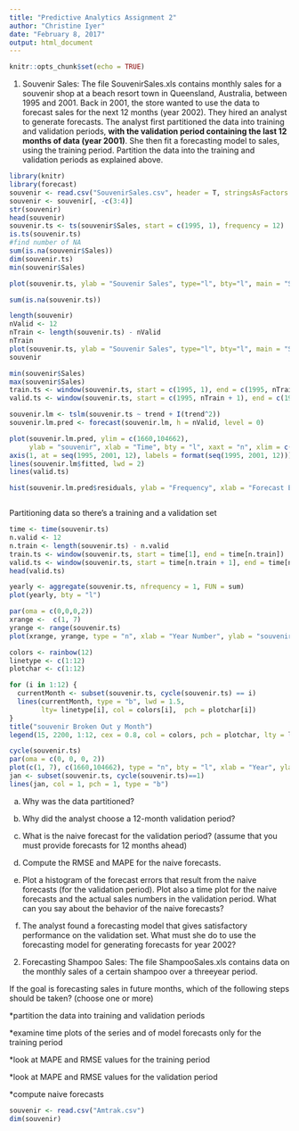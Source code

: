 ```yaml
---
title: "Predictive Analytics Assignment 2"
author: "Christine Iyer"
date: "February 8, 2017"
output: html_document
---
```


```r
knitr::opts_chunk$set(echo = TRUE)
```

1. Souvenir Sales: The file SouvenirSales.xls contains monthly sales for a souvenir shop at a beach resort town in Queensland, Australia, between 1995 and 2001. Back in 2001, the store wanted to use the data to forecast sales for the next 12 months (year 2002). They hired an analyst to generate forecasts. The analyst first partitioned the data into training and validation periods, **with the validation period containing the last 12 months of data (year 2001)**. She then fit a forecasting model to sales, using the training period. Partition the data into the training and validation periods as explained above. 

```r
library(knitr)
library(forecast)
souvenir <- read.csv("SouvenirSales.csv", header = T, stringsAsFactors = F)
souvenir <- souvenir[, -c(3:4)]
str(souvenir)
head(souvenir)
souvenir.ts <- ts(souvenir$Sales, start = c(1995, 1), frequency = 12)
is.ts(souvenir.ts)
#find number of NA
sum(is.na(souvenir$Sales))
dim(souvenir.ts)
min(souvenir$Sales)

plot(souvenir.ts, ylab = "Souvenir Sales", type="l", bty="l", main = "Souvenir Sales")

sum(is.na(souvenir.ts))


```

```r
length(souvenir)
nValid <- 12
nTrain <- length(souvenir.ts) - nValid
nTrain
plot(souvenir.ts, ylab = "Souvenir Sales", type="l", bty="l", main = "Souvenir Sales")
souvenir

```

```r
min(souvenir$Sales)
max(souvenir$Sales)
train.ts <- window(souvenir.ts, start = c(1995, 1), end = c(1995, nTrain))
valid.ts <- window(souvenir.ts, start = c(1995, nTrain + 1), end = c(1995, nTrain + nValid)) 

souvenir.lm <- tslm(souvenir.ts ~ trend + I(trend^2)) 
souvenir.lm.pred <- forecast(souvenir.lm, h = nValid, level = 0)

plot(souvenir.lm.pred, ylim = c(1660,104662), 
     ylab = "souvenir", xlab = "Time", bty = "l", xaxt = "n", xlim = c(1995,2006.25), main ="", flty = 2) 
axis(1, at = seq(1995, 2001, 12), labels = format(seq(1995, 2001, 12))) 
lines(souvenir.lm$fitted, lwd = 2) 
lines(valid.ts)

hist(souvenir.lm.pred$residuals, ylab = "Frequency", xlab = "Forecast Error", bty = "l", main ="")



```


Partitioning data so there's a training and a validation set
```r
time <- time(souvenir.ts)
n.valid <- 12
n.train <- length(souvenir.ts) - n.valid
train.ts <- window(souvenir.ts, start = time[1], end = time[n.train])
valid.ts <- window(souvenir.ts, start = time[n.train + 1], end = time[n.train+n.valid])
head(valid.ts)
```

```r
yearly <- aggregate(souvenir.ts, nfrequency = 1, FUN = sum)
plot(yearly, bty = "l")

```

```r
par(oma = c(0,0,0,2))
xrange <-  c(1, 7)
yrange <- range(souvenir.ts)
plot(xrange, yrange, type = "n", xlab = "Year Number", ylab = "souvenir", bty = "l")

colors <- rainbow(12) 
linetype <- c(1:12) 
plotchar <- c(1:12)

for (i in 1:12) {
  currentMonth <- subset(souvenir.ts, cycle(souvenir.ts) == i)
  lines(currentMonth, type = "b", lwd = 1.5, 
        lty= linetype[i], col = colors[i],  pch = plotchar[i])
}
title("souvenir Broken Out y Month")
legend(15, 2200, 1:12, cex = 0.8, col = colors, pch = plotchar, lty = linetype, title = "Month", xpd = NA)

```

```r
cycle(souvenir.ts)
par(oma = c(0, 0, 0, 2))
plot(c(1, 7), c(1660,104662), type = "n", bty = "l", xlab = "Year", ylab = "souvenir")
jan <- subset(souvenir.ts, cycle(souvenir.ts)==1)
lines(jan, col = 1, pch = 1, type = "b")

```



(a) Why was the data partitioned? 

(b) Why did the analyst choose a 12-month validation period? 

(c) What is the naive forecast for the validation period? (assume that you must provide forecasts for 12 months ahead) 

(d) Compute the RMSE and MAPE for the naive forecasts. 

(e) Plot a histogram of the forecast errors that result from the naive forecasts (for the validation period). Plot also a time plot for the naive forecasts and the actual sales numbers in the validation period. What can you say about the behavior of the naive forecasts? 

(f) The analyst found a forecasting model that gives satisfactory performance on the validation set. What must she do to use the forecasting model for generating forecasts for year 2002? 

2. Forecasting Shampoo Sales: The file ShampooSales.xls contains data on the monthly sales of a certain shampoo over a threeyear period.

If the goal is forecasting sales in future months, which of the following steps should be taken? (choose one or more) 

*partition the data into training and validation periods 

*examine time plots of the series and of model forecasts only for the training period

*look at MAPE and RMSE values for the training period 

*look at MAPE and RMSE values for the validation period 

*compute naive forecasts
```r
souvenir <- read.csv("Amtrak.csv")
dim(souvenir)

```

